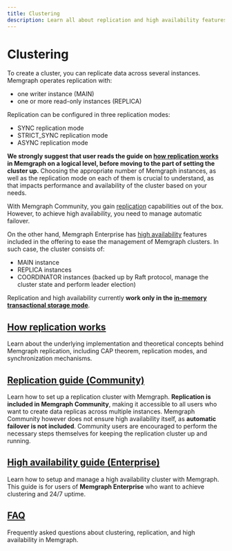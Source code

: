 ```yaml
---
title: Clustering
description: Learn all about replication and high availability features in Memgraph.
---
```



# Clustering

To create a cluster, you can replicate data across several instances. Memgraph operates replication with:
- one writer instance (MAIN)
- one or more read-only instances (REPLICA)

Replication can be configured in three replication modes:
- SYNC replication mode
- STRICT_SYNC replication mode
- ASYNC replication mode

<Callout type="info">

**We strongly suggest that user reads the guide on [how replication works](/clustering/concepts/how-replication-works)
in Memgraph on a logical level, before moving to the part of setting the cluster up.**
Choosing the appropriate number of Memgraph instances, as well as the replication mode on each
of them is crucial to understand, as that impacts performance and availability of the cluster based on your needs.

</Callout>

With Memgraph Community, you gain [replication](/clustering/replication) capabilities out of the box.
However, to achieve high availability, you need to manage automatic failover. 

On the other hand, Memgraph Enterprise has [high availability](/clustering/high-availability) features included in the
offering to ease the management of Memgraph clusters. In such case, the cluster
consists of: 
- MAIN instance
- REPLICA instances
- COORDINATOR instances (backed up by Raft protocol, manage the cluster state and perform leader election)

<Callout>

Replication and high availability currently **work only in the [in-memory
transactional storage mode](/fundamentals/storage-memory-usage#in-memory-transactional-storage-mode-default)**.

</Callout>

## [How replication works](/clustering/concepts/how-replication-works)

Learn about the underlying implementation and theoretical concepts behind Memgraph replication, including CAP theorem, replication modes, and synchronization mechanisms.

## [Replication guide (Community)](/clustering/replication)

Learn how to set up a replication cluster with Memgraph. 
**Replication is included in Memgraph Community**, making it accessible to all users who want to create data replicas across multiple instances.
Memgraph Community however does not ensure high availability itself, as **automatic failover is not included**. Community users are encouraged to 
perform the necessary steps themselves for keeping the replication cluster up and running.

## [High availability guide (Enterprise)](/clustering/high-availability)

Learn how to setup and manage a high availability cluster with Memgraph.
This guide is for users of **Memgraph Enterprise** who want to achieve clustering and 24/7 uptime.

## [FAQ](/clustering/faq)

Frequently asked questions about clustering, replication, and high availability in Memgraph.

<CommunityLinks/>